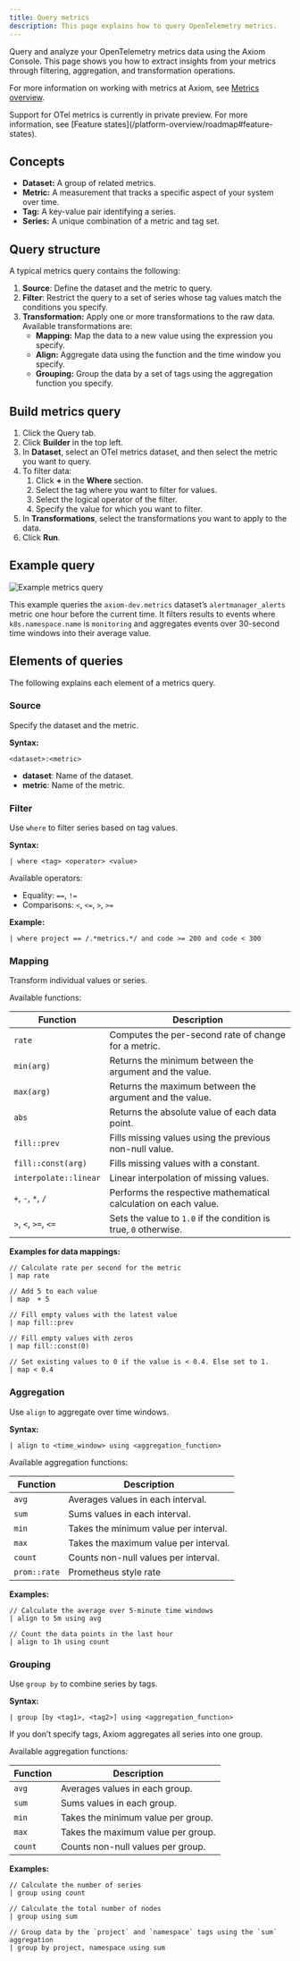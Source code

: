 ```yaml
---
title: Query metrics
description: This page explains how to query OpenTelemetry metrics.
---
```


Query and analyze your OpenTelemetry metrics data using the Axiom Console. This page shows you how to extract insights from your metrics through filtering, aggregation, and transformation operations.

For more information on working with metrics at Axiom, see [Metrics overview](/query-data/metrics/overview).

<Info>
Support for OTel metrics is currently in private preview. For more information, see [Feature states](/platform-overview/roadmap#feature-states).
</Info>

## Concepts

- **Dataset:** A group of related metrics.
- **Metric:** A measurement that tracks a specific aspect of your system over time.
- **Tag:** A key-value pair identifying a series.
- **Series:** A unique combination of a metric and tag set.

## Query structure

A typical metrics query contains the following:

1. **Source**: Define the dataset and the metric to query.
1. **Filter**: Restrict the query to a set of series whose tag values match the conditions you specify.
1. **Transformation:** Apply one or more transformations to the raw data. Available transformations are:
    - **Mapping:** Map the data to a new value using the expression you specify.
    - **Align:** Aggregate data using the function and the time window you specify.
    - **Grouping:** Group the data by a set of tags using the aggregation function you specify.

## Build metrics query

1. Click the Query tab.
1. Click **Builder** in the top left.
1. In **Dataset**, select an OTel metrics dataset, and then select the metric you want to query.
1. To filter data:
    1. Click **+** in the **Where** section.
    1. Select the tag where you want to filter for values.
    1. Select the logical operator of the filter.
    1. Specify the value for which you want to filter.
1. In **Transformations**, select the transformations you want to apply to the data.
1. Click **Run**.

## Example query

<Frame>
<img src="/doc-assets/shots/example-metrics-query.png" alt="Example metrics query" />
</Frame>

This example queries the `axiom-dev.metrics` dataset’s `alertmanager_alerts` metric one hour before the current time. It filters results to events where `k8s.namespace.name` is `monitoring` and aggregates events over 30-second time windows into their average value.

## Elements of queries

The following explains each element of a metrics query.

### Source

Specify the dataset and the metric.

**Syntax:**

```kusto
<dataset>:<metric>
```

- **dataset**: Name of the dataset.
- **metric**: Name of the metric.

### Filter

Use `where` to filter series based on tag values.

**Syntax:**

```kusto
| where <tag> <operator> <value>
```

Available operators:

- Equality: `==`, `!=`
- Comparisons: `<`, `<=`, `>`, `>=`

**Example:**

```kusto
| where project == /.*metrics.*/ and code >= 200 and code < 300
```

### Mapping

Transform individual values or series.

Available functions:

| Function              | Description                                                      |
|-----------------------|------------------------------------------------------------------|
| `rate`                | Computes the per-second rate of change for a metric.             |
| `min(arg)`            | Returns the minimum between the argument and the value.               |
| `max(arg)`            | Returns the maximum between the argument and the value.               |
| `abs`                 | Returns the absolute value of each data point.                   |
| `fill::prev`           | Fills missing values using the previous non-null value.          |
| `fill::const(arg)`     | Fills missing values with a constant.                            |
| `interpolate::linear` |  Linear interpolation of missing values. |
| `+`, `-`, `*`, `/`    | Performs the respective mathematical calculation on each value.  |
|  `>`, `<`, `>=`, `<=` | Sets the value to `1.0` if the condition is true, `0` otherwise. |

**Examples for data mappings:**

```kusto
// Calculate rate per second for the metric
| map rate

// Add 5 to each value
| map  + 5

// Fill empty values with the latest value
| map fill::prev

// Fill empty values with zeros
| map fill::const(0)

// Set existing values to 0 if the value is < 0.4. Else set to 1.
| map < 0.4
```

### Aggregation

Use `align` to aggregate over time windows.

**Syntax:**

```kusto
| align to <time_window> using <aggregation_function>
```

Available aggregation functions:

| Function | Description                           |
|----------|---------------------------------------|
| `avg`    | Averages values in each interval.     |
| `sum`    | Sums values in each interval.         |
| `min`    | Takes the minimum value per interval. |
| `max`    | Takes the maximum value per interval. |
| `count`  | Counts non-null values per interval.  |
| `prom::rate` | Prometheus style rate |

**Examples:**

```kusto
// Calculate the average over 5-minute time windows
| align to 5m using avg

// Count the data points in the last hour
| align to 1h using count
```

### Grouping

Use `group by` to combine series by tags.

**Syntax:**

```kusto
| group [by <tag1>, <tag2>] using <aggregation_function>
```

If you don’t specify tags, Axiom aggregates all series into one group.

Available aggregation functions:

| Function | Description                           |
|----------|---------------------------------------|
| `avg`    | Averages values in each group.     |
| `sum`    | Sums values in each group.         |
| `min`    | Takes the minimum value per group. |
| `max`    | Takes the maximum value per group. |
| `count`  | Counts non-null values per group.  |

**Examples:**

```kusto
// Calculate the number of series
| group using count

// Calculate the total number of nodes
| group using sum

// Group data by the `project` and `namespace` tags using the `sum` aggregation
| group by project, namespace using sum
```
